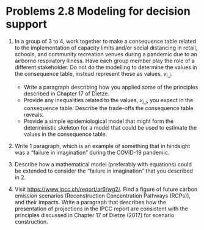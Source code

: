 # Problems 2.8 Modeling for decision support {.unlisted .unnumbered #probs-2-8}

1. In a group of 3 to 4, work together to make a consequence table related to the implementation of capacity limits and/or social distancing in retail, schools, and community recreation venues during a pandemic due to an airborne respiratory illness. Have each group member play the role of a different stakeholder. Do not do the modelling to determine the values in the consequence table, instead represent these as values, $v_{i,j}$.
    + Write a paragraph describing how you applied some of the principles described in Chapter 17 of Dietze.
    + Provide any inequalities related to the values, $v_{i,j}$, you expect in the consequence table. Describe the trade-offs the consequence table reveals.
    + Provide a simple epidemiological model that might form the deterministic skeleton for a model that could be used to estimate the values in the consequence table.

2. Write 1 paragraph, which is an example of something that in hindsight was a “failure in imagination” during the COVID-19 pandemic.

3. Describe how a mathematical model (preferably with equations) could be extended to consider the "failure in imagination" that you described in 2.

4. Visit [https://www.ipcc.ch/report/ar6/wg2/](https://www.ipcc.ch/report/ar6/wg2/). Find a figure of future carbon emission scenarios (Reconstruction Concentration Pathways (RCPs)), and their impacts. Write a paragraph that describes how the presentation of projections in the IPCC report are consistent with the principles discussed in Chapter 17 of Dietze (2017) for scenario construction.

